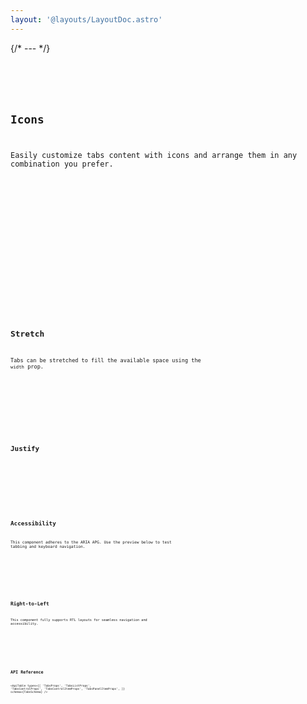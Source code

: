 ```yaml
---
layout: '@layouts/LayoutDoc.astro'
---
```





{/* --- */}

<Preview client:load>
	<Fragment slot="preview">
		<Example client:load />
	</Fragment>
	<Fragment slot="code">
		<Code code={ExampleRaw} lang="tsx" />
	</Fragment>
</Preview>

## Icons

Easily customize tabs content with icons and arrange them in any combination you prefer.

<Preview client:load>
	<Fragment slot="preview">
		<ExampleIcons client:load />
	</Fragment>
	<Fragment slot="code">
		<Code code={ExampleIconsRaw} lang="tsx" />
	</Fragment>
</Preview>

<Preview client:load>
	<Fragment slot="preview">
		<ExampleVerticalIcons client:load />
	</Fragment>
	<Fragment slot="code">
		<Code code={ExampleVerticalIconsRaw} lang="tsx" />
	</Fragment>
</Preview>

## Stretch

Tabs can be stretched to fill the available space using the `width` prop.

<Preview client:load>
	<Fragment slot="preview">
		<ExampleStretch client:load />
	</Fragment>
	<Fragment slot="code">
		<Code code={ExampleStretchRaw} lang="tsx" />
	</Fragment>
</Preview>

## Justify

<Preview client:load>
	<Fragment slot="preview">
		<ExampleJustify client:load />
	</Fragment>
	<Fragment slot="code">
		<Code code={ExampleJustifyRaw} lang="tsx" />
	</Fragment>
</Preview>

## Accessibility

This component adheres to the ARIA APG. Use the preview below to test tabbing and keyboard navigation.

<Preview client:load>
	<Fragment slot="preview">
		<ExampleFocusableContent client:load />
	</Fragment>
	<Fragment slot="code">
		<Code code={ExampleFocusableContentRaw} lang="tsx" />
	</Fragment>
</Preview>

## Right-to-Left

This component fully supports RTL layouts for seamless navigation and accessibility.

<Preview client:load>
	<Fragment slot="preview">
		<ExampleRTL client:load />
	</Fragment>
	<Fragment slot="code">
		<Code code={ExampleRTLRaw} lang="tsx" />
	</Fragment>
</Preview>

## API Reference

<ApiTable
	types={[
		'TabsProps',
		'TabsListProps',
		'TabsControlProps',
		'TabsControlItemProps',
		'TabsPanelItemProps',
	]}
	schema={TabsSchema}
/>
